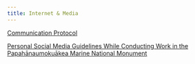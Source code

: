 ```yaml
---
title: Internet & Media
---
```


[Communication Protocol](https://docs.google.com/document/d/1XaeK8-3qOJfoy9mwuYYnCccQq00Zl-f-r6f2NAd8NjY/edit?tab=t.0)

[Personal Social Media Guidelines While Conducting Work in the Papahānaumokuākea Marine National Monument](https://docs.google.com/document/d/1nd7oxxkSThPauQHRa_RX7uEESaekdvTkthd29AqkFG4/edit?tab=t.0#heading=h.nsul0sl0gzmv)